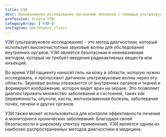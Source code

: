 ```yaml
---
title: УЗИ
desc: Неинвазивное исследование организма человека с помощью ультразвуковых волн
profession: Услуги УЗИ
categoryArray: ['УЗИ']
instagram: amirkhanov_clinic
---
```


<SectionHeader title="Информация" subtitle={props.pageContext.frontmatter.title} icon />
УЗИ (ультразвуковое исследование) - это метод диагностики, который использует высокочастотные звуковые волны для обследования
внутренних органов. УЗИ является безопасным и неинвазивным методом, который не
требует введения радиоактивных веществ или инъекций.

Во время УЗИ пациенту наносят гель на кожу в области, которую нужно исследовать, и пропускают датчиком ультразвуковые
волны через эту область. Звуковые волны отражаются от внутренних органов и тканей и формируют изображение, которое
видит врач на экране. Это позволяет диагностировать множество заболеваний и состояний, таких как беременность, опухоли,
кисты, желчнокаменная болезнь, заболевания почек, печени и других органов.

УЗИ также может использоваться для контроля эффективности лечения и мониторинга хронических заболеваний. Благодаря
своей безопасности и широкому спектру применения, УЗИ является одним из наиболее распространенных методов диагностики в медицине.

<SectionHeader title="Прайслист" />
<PriceInService data={props.data.allPrice20Csv.edges} />
